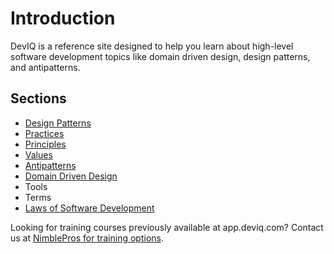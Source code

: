 # Introduction

DevIQ is a reference site designed to help you learn about high-level software development topics like  domain driven design, design patterns, and antipatterns.

## Sections

- [Design Patterns](/design-patterns/design-patterns-overview)
- [Practices](/practices/practices-overview)
- [Principles](/principles/principles-overview)
- [Values](/values/values-overview)
- [Antipatterns](/antipatterns/antipatterns-overview)
- [Domain Driven Design](domain-driven-design/ddd-overview)
- Tools
- Terms
- [Laws of Software Development](/laws/laws-overview)

Looking for training courses previously available at app.deviq.com? Contact us at [NimblePros for training options](https://nimblepros.com/).
